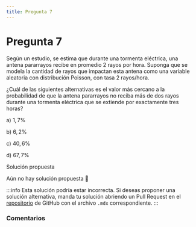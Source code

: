 ```yaml
---
title: Pregunta 7
---
```



# Pregunta 7

Según un estudio, se estima que durante una tormenta eléctrica, una antena pararrayos recibe en promedio 2 rayos por hora. Suponga que se modela la cantidad de rayos que impactan esta antena como una variable aleatoria con distribución Poisson, con tasa 2 rayos/hora.

¿Cuál de las siguientes alternativas es el valor más cercano a la probabilidad de que la antena pararrayos no reciba más de dos rayos durante una tormenta eléctrica que se extiende por exactamente tres horas?

a) $1,7 \%$

b) $6,2 \%$

c) $40,6 \%$

d) $67,7 \%$

<MDXDetails>
<summary>Solución propuesta</summary>

Aún no hay solución propuesta 🥲

:::info 
Esta solución podría estar incorrecta. Si deseas proponer una solución alternativa, manda tu solución abriendo
un Pull Request en el [repositorio](https://github.com/crow-rojas/apuntes-fundamentals/pulls) de GitHub con el archivo
`.mdx` correspondiente. 
:::

</MDXDetails>

### Comentarios

<Disqus
  url="https://crow-rojas.github.io/apuntes-fundamentals/docs/mathematics/probability-and-statistics/exercises/2019-2/p07"
  identifier="docs/mathematics/probability-and-statistics/exercises/2019-2/p07"
  title="2019-2 Probabilidades y Estadística - Pregunta 07"
/>
